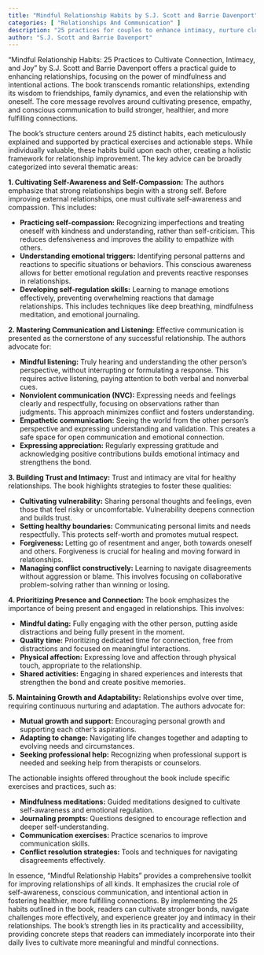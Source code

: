 ```yaml
---
title: "Mindful Relationship Habits by S.J. Scott and Barrie Davenport"
categories: [ "Relationships And Communication" ]
description: "25 practices for couples to enhance intimacy, nurture closeness, and grow a deeper connection"
author: "S.J. Scott and Barrie Davenport"
---
```

"Mindful Relationship Habits: 25 Practices to Cultivate Connection, Intimacy, and Joy" by S.J. Scott and Barrie Davenport offers a practical guide to enhancing relationships, focusing on the power of mindfulness and intentional actions.  The book transcends romantic relationships, extending its wisdom to friendships, family dynamics, and even the relationship with oneself.  The core message revolves around cultivating presence, empathy, and conscious communication to build stronger, healthier, and more fulfilling connections.

The book's structure centers around 25 distinct habits, each meticulously explained and supported by practical exercises and actionable steps.  While individually valuable, these habits build upon each other, creating a holistic framework for relationship improvement.  The key advice can be broadly categorized into several thematic areas:

**1. Cultivating Self-Awareness and Self-Compassion:**  The authors emphasize that strong relationships begin with a strong self.  Before improving external relationships, one must cultivate self-awareness and compassion.  This includes:

* **Practicing self-compassion:** Recognizing imperfections and treating oneself with kindness and understanding, rather than self-criticism.  This reduces defensiveness and improves the ability to empathize with others.
* **Understanding emotional triggers:** Identifying personal patterns and reactions to specific situations or behaviors.  This conscious awareness allows for better emotional regulation and prevents reactive responses in relationships.
* **Developing self-regulation skills:** Learning to manage emotions effectively, preventing overwhelming reactions that damage relationships. This includes techniques like deep breathing, mindfulness meditation, and emotional journaling.

**2. Mastering Communication and Listening:**  Effective communication is presented as the cornerstone of any successful relationship.  The authors advocate for:

* **Mindful listening:**  Truly hearing and understanding the other person's perspective, without interrupting or formulating a response.  This requires active listening, paying attention to both verbal and nonverbal cues.
* **Nonviolent communication (NVC):**  Expressing needs and feelings clearly and respectfully, focusing on observations rather than judgments. This approach minimizes conflict and fosters understanding.
* **Empathetic communication:**  Seeing the world from the other person's perspective and expressing understanding and validation.  This creates a safe space for open communication and emotional connection.
* **Expressing appreciation:** Regularly expressing gratitude and acknowledging positive contributions builds emotional intimacy and strengthens the bond.

**3. Building Trust and Intimacy:**  Trust and intimacy are vital for healthy relationships.  The book highlights strategies to foster these qualities:

* **Cultivating vulnerability:**  Sharing personal thoughts and feelings, even those that feel risky or uncomfortable.  Vulnerability deepens connection and builds trust.
* **Setting healthy boundaries:**  Communicating personal limits and needs respectfully.  This protects self-worth and promotes mutual respect.
* **Forgiveness:**  Letting go of resentment and anger, both towards oneself and others.  Forgiveness is crucial for healing and moving forward in relationships.
* **Managing conflict constructively:**  Learning to navigate disagreements without aggression or blame.  This involves focusing on collaborative problem-solving rather than winning or losing.

**4. Prioritizing Presence and Connection:**  The book emphasizes the importance of being present and engaged in relationships.  This involves:

* **Mindful dating:**  Fully engaging with the other person, putting aside distractions and being fully present in the moment.
* **Quality time:**  Prioritizing dedicated time for connection, free from distractions and focused on meaningful interactions.
* **Physical affection:**  Expressing love and affection through physical touch, appropriate to the relationship.
* **Shared activities:**  Engaging in shared experiences and interests that strengthen the bond and create positive memories.

**5. Maintaining Growth and Adaptability:**  Relationships evolve over time, requiring continuous nurturing and adaptation.  The authors advocate for:

* **Mutual growth and support:**  Encouraging personal growth and supporting each other's aspirations.
* **Adapting to change:**  Navigating life changes together and adapting to evolving needs and circumstances.
* **Seeking professional help:**  Recognizing when professional support is needed and seeking help from therapists or counselors.


The actionable insights offered throughout the book include specific exercises and practices, such as:

* **Mindfulness meditations:**  Guided meditations designed to cultivate self-awareness and emotional regulation.
* **Journaling prompts:**  Questions designed to encourage reflection and deeper self-understanding.
* **Communication exercises:**  Practice scenarios to improve communication skills.
* **Conflict resolution strategies:**  Tools and techniques for navigating disagreements effectively.

In essence, "Mindful Relationship Habits" provides a comprehensive toolkit for improving relationships of all kinds.  It emphasizes the crucial role of self-awareness, conscious communication, and intentional action in fostering healthier, more fulfilling connections.  By implementing the 25 habits outlined in the book, readers can cultivate stronger bonds, navigate challenges more effectively, and experience greater joy and intimacy in their relationships. The book's strength lies in its practicality and accessibility, providing concrete steps that readers can immediately incorporate into their daily lives to cultivate more meaningful and mindful connections.

